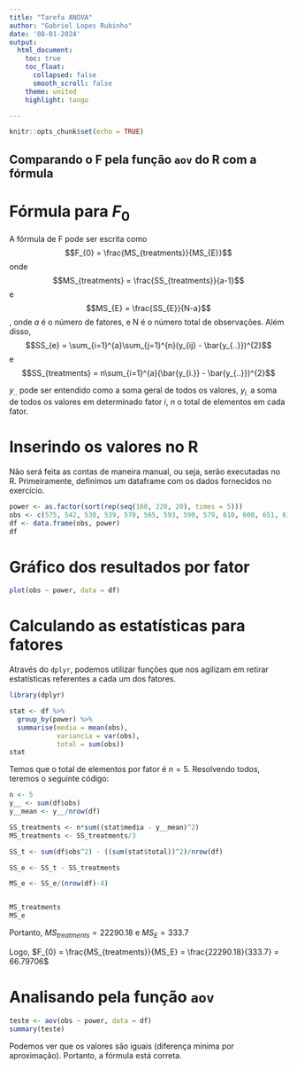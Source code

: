 ```yaml
---
title: "Tarefa ANOVA"
author: "Gabriel Lopes Rubinho"
date: '08-01-2024'
output: 
  html_document:
    toc: true
    toc_float:
      collapsed: false
      smooth_scroll: false
    theme: united
    highlight: tango

---
```


```r
knitr::opts_chunk$set(echo = TRUE)
```

## Comparando o F pela função `aov` do R com a fórmula

# Fórmula para $F_{0}$

A fórmula de F pode ser escrita como 
$$F_{0} = \frac{MS_{treatments}}{MS_{E}}$$ onde $$MS_{treatments} = \frac{SS_{treatments}}{a-1}$$ e $$MS_{E} = \frac{SS_{E}}{N-a}$$, onde $a$ é o número de fatores, e N é o número total de observações.
Além disso, $$SS_{e} = \sum_{i=1}^{a}\sum_{j=1}^{n}(y_{ij} - \bar{y_{..}})^{2}$$ e $$SS_{treatments} = n\sum_{i=1}^{a}(\bar{y_{i.}} - \bar{y_{..}})^{2}$$

$y_{..}$ pode ser entendido como a soma geral de todos os valores, $y_{i.}$ a soma de todos os valores em determinado fator $i$, $n$ o total de elementos em cada fator.

# Inserindo os valores no R
Não será feita as contas de maneira manual, ou seja, serão executadas no R. Primeiramente, definimos um dataframe com os dados fornecidos no exercício.

``` r
power <- as.factor(sort(rep(seq(160, 220, 20), times = 5)))
obs <- c(575, 542, 530, 539, 570, 565, 593, 590, 579, 610, 600, 651, 610, 637, 629, 725, 700, 715, 685, 710)
df <- data.frame(obs, power)
df
```

# Gráfico dos resultados por fator

``` r

plot(obs ~ power, data = df)

```

# Calculando as estatísticas para fatores

Através do `dplyr`, podemos utilizar funções que nos agilizam em retirar estatísticas referentes a cada um dos fatores.

``` r
library(dplyr)

stat <- df %>%
  group_by(power) %>%
  summarise(media = mean(obs),
            variancia = var(obs),
            total = sum(obs))
stat

```
 
 

 
Temos que o total de elementos por fator é $n = 5$. Resolvendo todos, teremos o seguinte código:
```r

n <- 5
y__ <- sum(df$obs)
y__mean <- y__/nrow(df)

SS_treatments <- n*sum((stat$media - y__mean)^2)
MS_treatments <- SS_treatments/3

SS_t <- sum(df$obs^2) - ((sum(stat$total))^2)/nrow(df)

SS_e <- SS_t - SS_treatments

MS_e <- SS_e/(nrow(df)-4)


MS_treatments
MS_e

```
 
Portanto, $MS_{treatments} = 22290.18$ e $MS_{E} = 333.7$

Logo, $F_{0} = \frac{MS_{treatments}}{MS_E} = \frac{22290.18}{333.7} = 66.79706$ 

# Analisando pela função `aov`
 
 
 

``` r
teste <- aov(obs ~ power, data = df)
summary(teste)

```

Podemos ver que os valores são iguais (diferença mínima por aproximação). Portanto, a fórmula está correta.